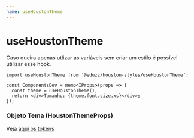 ```yaml
---
name: useHoustonTheme
---
```


# useHoustonTheme

Caso queira apenas utlizar as variáveis sem criar um estilo é possível utilizar esse hook.

```tsx
import useHoustonTheme from '@eduzz/houston-styles/useHoustonTheme';

const ComponentsDev = memo<IProps>(props => {
  const theme = useHoustonTheme();
  return <div>Tamanho: {theme.font.size.xs}</div>;
});
```

### Objeto Tema (HoustonThemeProps)

Veja [aqui os tokens](/houston/tokens/tokens)

